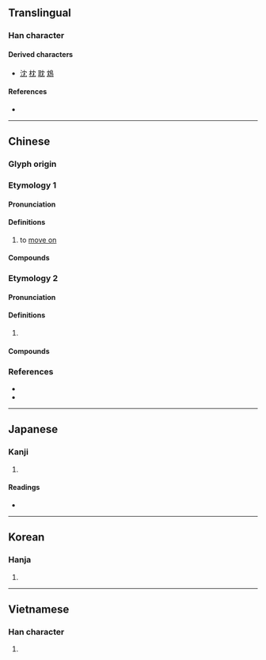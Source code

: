 {{also|穴|六}}
{{character info/new}}
==Translingual==

===Han character===
{{Han char|rn=14|rad=冖|as=02|sn=4|four=40212|canj=LBU|ids=⿸⿻冖丿乚}}

====Derived characters====
* [[沈]] [[枕]] [[耽]] [[鴆]]

====References====
* {{Han ref|kx=0130.140|dkj=01567|dj=0292.140|hdz=10302.170|uh=5198|ud=20888|bh=C955|bd=51541}}

----

==Chinese==
{{zh-forms}}

===Glyph origin===
{{Han etym}}

===Etymology 1===

====Pronunciation====
{{zh-pron
|m=yín
|c=jam4
|mn=îm
|mc=2
|oc=2
|cat=v
}}

====Definitions====
{{zh-hanzi}}

# to [[move on]]

====Compounds====
{{zh-der|冘冘}}

===Etymology 2===

====Pronunciation====
{{zh-pron
|m=yóu
|c=jau4
|mn=iû
|mc=1
|oc=1
}}

====Definitions====
{{zh-hanzi}}

# {{zh-only|冘豫}}

====Compounds====
{{zh-der|冘豫}}

===References===
* {{R:twedu|B00205}}
* {{R:yue:mfccd}}

----

==Japanese==

===Kanji===
{{ja-kanji|grade=|rs=冖02}}

# {{defn|lang=ja|sort=冖02}}

====Readings====
* {{ja-readings|on=[[いん]] (in), [[いう]] (iu), [[ゆ]] (yu)|kun=[[おこたる]] (okotaru), [[ためらふ]] (tamerafu), [[うたがふ]] (utagafu)}}

----

==Korean==

===Hanja===
{{ko-hanja|hangeul=유|rv=yu|mr=yu}}

# {{defn|lang=ko|sort=冖02}}

----

==Vietnamese==

===Han character===
{{vi-readings|rs=冖02|hanviet=[[đem]], [[dâm]], [[nhũng]]}}

# {{defn|lang=vi|sort=冖02}}

{{cln|vi|Han tu}}
